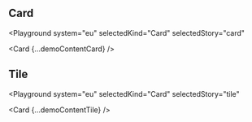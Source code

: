 

## Card

<Playground
  system="eu"
  selectedKind="Card"
  selectedStory="card"
>
  <Card {...demoContentCard} />
</Playground>

## Tile

<Playground
  system="eu"
  selectedKind="Card"
  selectedStory="tile"
>
  <Card {...demoContentTile} />
</Playground>
